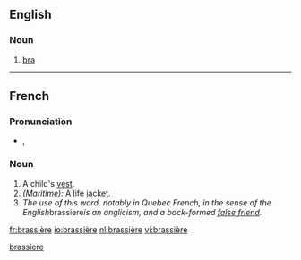 ==English==

===Noun===
{{en-noun}}

# {{dated}} [[bra]]

{{anagrams:en/abeeirrss}}
[[Category:English words spelled with diacritics|brassiere]]

----

==French==

===Pronunciation===
* {{IPA|/bʁa.sjɛʁ/|lang=fr}}, {{SAMPA|/bRa.sjER/}}

===Noun===
{{fr-noun|f}}

# A child's [[vest]].
# ''(Maritime):'' A [[life jacket]].
# ''The use of this word, notably in Quebec French, in the sense of the English ''brassiere'' is an anglicism, and a back-formed [[false friend]].''

[[fr:brassière]]
[[io:brassière]]
[[nl:brassière]]
[[vi:brassière]]